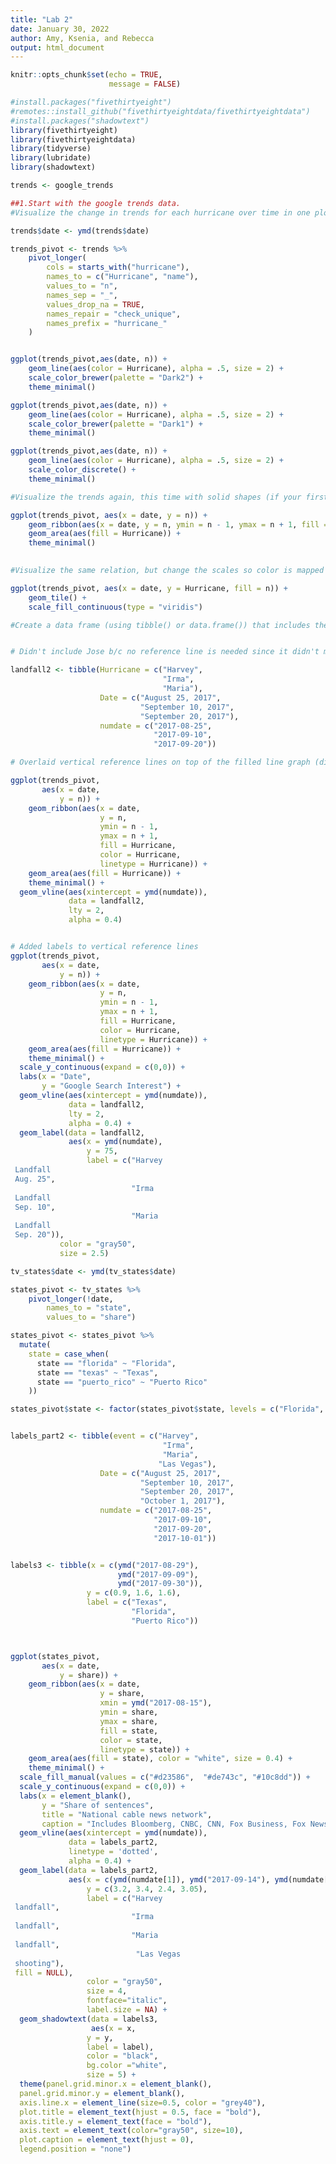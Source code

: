 ```yaml
---
title: "Lab 2"
date: January 30, 2022
author: Amy, Ksenia, and Rebecca
output: html_document
---
```


```r
knitr::opts_chunk$set(echo = TRUE,
                      message = FALSE)

#install.packages("fivethirtyeight")
#remotes::install_github("fivethirtyeightdata/fivethirtyeightdata")
#install.packages("shadowtext")
library(fivethirtyeight)
library(fivethirtyeightdata)
library(tidyverse)
library(lubridate)
library(shadowtext)

```

```r
trends <- google_trends

##1.Start with the google trends data.
#Visualize the change in trends for each hurricane over time in one plot with three scales. Map color to a discrete scale.

trends$date <- ymd(trends$date)

trends_pivot <- trends %>% 
	pivot_longer(
		cols = starts_with("hurricane"),
		names_to = c("Hurricane", "name"),
		values_to = "n",
		names_sep = "_",
		values_drop_na = TRUE,
		names_repair = "check_unique",
		names_prefix = "hurricane_"
	) 


ggplot(trends_pivot,aes(date, n)) +
	geom_line(aes(color = Hurricane), alpha = .5, size = 2) +
	scale_color_brewer(palette = "Dark2") +
	theme_minimal() 

ggplot(trends_pivot,aes(date, n)) +
	geom_line(aes(color = Hurricane), alpha = .5, size = 2) +
	scale_color_brewer(palette = "Dark1") +
	theme_minimal() 

ggplot(trends_pivot,aes(date, n)) +	
	geom_line(aes(color = Hurricane), alpha = .5, size = 2) +
	scale_color_discrete() +
	theme_minimal()

#Visualize the trends again, this time with solid shapes (if your first plot was already solid shapes, use lines). Hint, geom_area can be difficult to work with if you have a grouping factor. Try geom_ribbon instead.

ggplot(trends_pivot, aes(x = date, y = n)) +
	geom_ribbon(aes(x = date, y = n, ymin = n - 1, ymax = n + 1, fill = Hurricane, color = Hurricane, linetype = Hurricane)) +
	geom_area(aes(fill = Hurricane)) +
	theme_minimal()
	

#Visualize the same relation, but change the scales so color is mapped to a continuous scale (the other scales should be discrete).

ggplot(trends_pivot, aes(x = date, y = Hurricane, fill = n)) +
	geom_tile() +
	scale_fill_continuous(type = "viridis") 

#Create a data frame (using tibble() or data.frame()) that includes the dates that each hurricane made landfall. Annotate one of your first two plots to include these reference points with vertical lines (Hint: use geom_vline(), specifying the data source for this layer as this new dataset). You do not have to include text annotations - just the vertical lines, but if you would like to try, look into geom_text() or geom_label(). 


# Didn't include Jose b/c no reference line is needed since it didn't make landfall

landfall2 <- tibble(Hurricane = c("Harvey", 
                                  "Irma", 
                                  "Maria"), 
                    Date = c("August 25, 2017", 
                             "September 10, 2017", 
                             "September 20, 2017"), 
                    numdate = c("2017-08-25", 
                                "2017-09-10", 
                                "2017-09-20"))

# Overlaid vertical reference lines on top of the filled line graph (directions say to use one of the first two graphs)

ggplot(trends_pivot, 
       aes(x = date, 
           y = n)) +
	geom_ribbon(aes(x = date, 
	                y = n, 
	                ymin = n - 1, 
	                ymax = n + 1, 
	                fill = Hurricane, 
	                color = Hurricane, 
	                linetype = Hurricane)) +
	geom_area(aes(fill = Hurricane)) +
	theme_minimal() +
  geom_vline(aes(xintercept = ymd(numdate)), 
             data = landfall2, 
             lty = 2,
             alpha = 0.4)  


# Added labels to vertical reference lines
ggplot(trends_pivot, 
       aes(x = date, 
           y = n)) +
	geom_ribbon(aes(x = date, 
	                y = n, 
	                ymin = n - 1, 
	                ymax = n + 1, 
	                fill = Hurricane, 
	                color = Hurricane, 
	                linetype = Hurricane)) +
	geom_area(aes(fill = Hurricane)) +
	theme_minimal() +
  scale_y_continuous(expand = c(0,0)) + 
  labs(x = "Date", 
       y = "Google Search Interest") +
  geom_vline(aes(xintercept = ymd(numdate)), 
             data = landfall2, 
             lty = 2,
             alpha = 0.4) +
  geom_label(data = landfall2, 
             aes(x = ymd(numdate), 
                 y = 75, 
                 label = c("Harvey
 Landfall 
 Aug. 25", 
                           "Irma 
 Landfall
 Sep. 10", 
                           "Maria 
 Landfall
 Sep. 20")), 
           color = "gray50",
           size = 2.5)
```
```r
tv_states$date <- ymd(tv_states$date)

states_pivot <- tv_states %>% 
	pivot_longer(!date,
		names_to = "state",
		values_to = "share")

states_pivot <- states_pivot %>% 
  mutate(
    state = case_when(
      state == "florida" ~ "Florida",
      state == "texas" ~ "Texas",
      state == "puerto_rico" ~ "Puerto Rico"
    ))

states_pivot$state <- factor(states_pivot$state, levels = c("Florida", "Texas", "Puerto Rico"))


labels_part2 <- tibble(event = c("Harvey", 
                                  "Irma", 
                                  "Maria",
                                 "Las Vegas"), 
                    Date = c("August 25, 2017", 
                             "September 10, 2017", 
                             "September 20, 2017",
                             "October 1, 2017"), 
                    numdate = c("2017-08-25", 
                                "2017-09-10", 
                                "2017-09-20",
                                "2017-10-01"))


labels3 <- tibble(x = c(ymd("2017-08-29"), 
                        ymd("2017-09-09"), 
                        ymd("2017-09-30")), 
                 y = c(0.9, 1.6, 1.6),
                 label = c("Texas", 
                           "Florida", 
                           "Puerto Rico"))



ggplot(states_pivot, 
       aes(x = date, 
           y = share)) +
	geom_ribbon(aes(x = date, 
	                y = share, 
	                xmin = ymd("2017-08-15"), 
	                ymin = share, 
	                ymax = share,
	                fill = state, 
	                color = state, 
	                linetype = state)) +
	geom_area(aes(fill = state), color = "white", size = 0.4) +
	theme_minimal() +
  scale_fill_manual(values = c("#d23586",  "#de743c", "#10c8dd")) +
  scale_y_continuous(expand = c(0,0)) + 
  labs(x = element_blank(), 
       y = "Share of sentences", 
       title = "National cable news network", 
       caption = "Includes Bloomberg, CNBC, CNN, Fox Business, Fox News and MSNBC") +
  geom_vline(aes(xintercept = ymd(numdate)), 
             data = labels_part2, 
             linetype = 'dotted',
             alpha = 0.4) +
  geom_label(data = labels_part2, 
             aes(x = c(ymd(numdate[1]), ymd("2017-09-14"), ymd(numdate[3]), ymd(numdate[4])), 
                 y = c(3.2, 3.4, 2.4, 3.05),
                 label = c("Harvey
 landfall", 
                           "Irma 
 landfall", 
                           "Maria 
 landfall",
                            "Las Vegas
 shooting"),
 fill = NULL), 
                 color = "gray50",
                 size = 4,
                 fontface="italic",
                 label.size = NA) +
  geom_shadowtext(data = labels3, 
                  aes(x = x, 
                 y = y,
                 label = label), 
                 color = "black",
                 bg.color ="white",
                 size = 5) +
  theme(panel.grid.minor.x = element_blank(), 
  panel.grid.minor.y = element_blank(),
  axis.line.x = element_line(size=0.5, color = "grey40"),
  plot.title = element_text(hjust = 0.5, face = "bold"), 
  axis.title.y = element_text(face = "bold"), 
  axis.text = element_text(color="gray50", size=10),
  plot.caption = element_text(hjust = 0),
  legend.position = "none")
```

